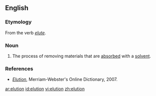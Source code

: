 ==English==

===Etymology===

From the verb ''[[elute]]''.

===Noun===
{{en-noun|-}}

# {{analytical chemistry}} The process of removing materials that are [[absorbed]] with a [[solvent]].

===References===

*''[http://www.m-w.com/cgi-bin/dictionary?book=Dictionary&va=elution Elution]'', Merriam-Webster's Online Dictionary, 2007.

[[ar:elution]]
[[id:elution]]
[[vi:elution]]
[[zh:elution]]